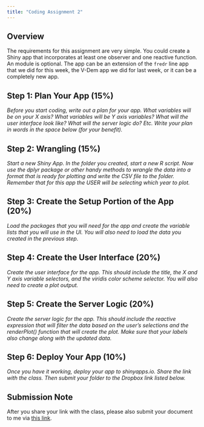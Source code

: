 ```yaml
---
title: "Coding Assignment 2"
---
```


## Overview

The requirements for this assignment are very simple. You could create a Shiny app that incorporates at least one observer and one reactive function. An module is optional. The app can be an extension of the `fredr` line app that we did for this week, the V-Dem app we did for last week, or it can be a completely new app. 

## Step 1: Plan Your App (15%)

*Before you start coding, write out a plan for your app. What variables will be on your X axis? What variables will be Y axis variables? What will the user interface look like? What will the server logic do? Etc. Write your plan in words in the space below (for your benefit).* 

## Step 2: Wrangling (15%)

*Start a new Shiny App. In the folder you created, start a new R script. Now use the dplyr package or other handy methods to wrangle the data into a format that is ready for plotting and write the CSV file to the folder. Remember that for this app the USER will be selecting which year to plot.*

## Step 3: Create the Setup Portion of the App (20%)

*Load the packages that you will need for the app and create the variable lists that you will use in the UI. You will also need to load the data you created in the previous step.*

## Step 4: Create the User Interface (20%)

*Create the user interface for the app. This should include the title, the X and Y axis variable selectors, and the viridis color scheme selector. You will also need to create a plot output.*

## Step 5: Create the Server Logic (20%)

*Create the server logic for the app. This should include the reactive expression that will filter the data based on the user's selections and the renderPlot() function that will create the plot. Make sure that your labels also change along with the updated data.*

## Step 6: Deploy Your App (10%)

*Once you have it working, deploy your app to shinyapps.io. Share the link with the class. Then submit your folder to the Dropbox link listed below.*

::: {.callout-important}
## Submission Note

After you share your link with the class, please also submit your document to me via [this link]().
:::


